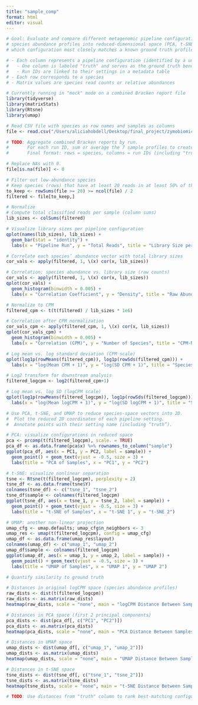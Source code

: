 ```yaml
---
title: "sample_comp"
format: html
editor: visual
---
```


```r

# Goal: Evaluate and compare different metagenomic pipeline configurations by projecting their 
# species abundance profiles into reduced-dimensional space (PCA, t-SNE, UMAP), and identifying
# which configuration most closely matches a known ground truth profile.

# - Each column represents a pipeline configuration (identified by a unique run ID)
#   - One column is labeled "truth" and serves as the ground truth benchmark
#   - Run IDs are linked to their settings in a metadata table
# - Each row corresponds to a species
# - Matrix values are species read counts or relative abundances

# Currently running in "mock" mode on a combined Bracken report file 
library(tidyverse)
library(matrixStats)
library(Rtsne)
library(umap)

# Read CSV file with species as row names and samples as columns
file <- read.csv("/Users/aliciahobdell/Desktop/final_project/zymobiomics_folder/results/runs/run_0705_1620/combined_breports.csv", row.names = 1)

# TODO: Aggregate combined Bracken reports by run.
#       For each run ID, sum or average the 7 sample profiles to create a single vector.
#       Final format: rows = species, columns = run IDs (including "truth").

# Replace NAs with 0.
file[is.na(file)] <- 0

# Filter out low-abundance species
# Keep species (rows) that have at least 20 reads in at least 50% of the samples
to_keep <- rowSums(file >= 20) >= ncol(file) / 2
filtered <- file[to_keep,]

# Normalize
# Compute total classified reads per sample (column sums)
lib_sizes <- colSums(filtered)

# Visualize library sizes per pipeline configuration
qplot(names(lib_sizes), lib_sizes) + 
  geom_bar(stat = "identity") + 
  labs(x = "Pipeline Run", y = "Total Reads", title = "Library Size per Configuration")

# Correlate each species’ abundance vector with total library sizes
cor_vals <- apply(filtered, 1, \(x) cor(x, lib_sizes))

# Correlation: species abundance vs. library size (raw counts)
cor_vals <- apply(filtered, 1, \(x) cor(x, lib_sizes))
qplot(cor_vals) + 
  geom_histogram(binwidth = 0.005) + 
  labs(x = "Correlation Coefficient", y = "Density", title = "Raw Abundance vs. Library Size")

# Normalize to CPM
filtered_cpm <- t(t(filtered) / lib_sizes * 1e6)

# Correlation after CPM normalization
cor_vals_cpm <- apply(filtered_cpm, 1, \(x) cor(x, lib_sizes))
qplot(cor_vals_cpm) +
  geom_histogram(binwidth = 0.005) +
  labs(x = "Correlation (CPM)", y = "Number of Species", title = "CPM-Normalized Correlation")

# Log mean vs. log standard deviation (CPM scale)
qplot(log1p(rowMeans(filtered_cpm)), log1p(rowSds(filtered_cpm))) + 
  labs(x = "log(Mean CPM + 1)", y = "log(SD CPM + 1)", title = "Species Variability (CPM)")

# Log2 transform for downstream analysis
filtered_logcpm <- log2(filtered_cpm+1)

# Log mean vs. log SD (logCPM scale)
qplot(log1p(rowMeans(filtered_logcpm)), log1p(rowSds(filtered_logcpm))) +
  labs(x = "log(Mean logCPM + 1)", y = "log(SD logCPM + 1)", title = "Species Variability (logCPM)")

# Use PCA, t-SNE, and UMAP to reduce species-space vectors into 2D.
#  Plot the reduced 2D coordinates of each pipeline setting.
#  Annotate points with their setting name (including “truth”).

# PCA: visualize configurations in reduced space
pca <- prcomp(t(filtered_logcpm), scale. = TRUE)
pca_df <- as.data.frame(pca$x) %>% rownames_to_column("sample")
ggplot(pca_df, aes(x = PC1, y = PC2, label = sample)) +
  geom_point() + geom_text(vjust = -0.5, size = 3) +
  labs(title = "PCA of Samples", x = "PC1", y = "PC2")

# t-SNE: visualize nonlinear separation
tsne <- Rtsne(t(filtered_logcpm), perplexity = 2)
tsne_df <- as.data.frame(tsne$Y)
colnames(tsne_df) <- c("tsne_1", "tsne_2")
tsne_df$sample <- colnames(filtered_logcpm)
ggplot(tsne_df, aes(x = tsne_1, y = tsne_2, label = sample)) +
  geom_point() + geom_text(vjust = -0.5, size = 3) +
  labs(title = "t-SNE of Samples", x = "t-SNE 1", y = "t-SNE 2")

# UMAP: another non-linear projection
umap_cfg <- umap.defaults; umap_cfg$n_neighbors <- 3
umap_res <- umap(t(filtered_logcpm), config = umap_cfg)
umap_df <- as.data.frame(umap_res$layout)
colnames(umap_df) <- c("umap_1", "umap_2")
umap_df$sample <- colnames(filtered_logcpm)
ggplot(umap_df, aes(x = umap_1, y = umap_2, label = sample)) +
  geom_point() + geom_text(vjust = -0.5, size = 3) +
  labs(title = "UMAP of Samples", x = "UMAP 1", y = "UMAP 2")

# Quantify similarity to ground truth

# Distances in original logCPM space (species abundance profiles)
raw_dists <- dist(t(filtered_logcpm))
raw_dists <- as.matrix(raw_dists)
heatmap(raw_dists, scale = "none", main = "logCPM Distance Between Samples")

# Distances in PCA space (first 2 principal components)
pca_dists <- dist(pca_df[, c("PC1", "PC2")])
pca_dists <- as.matrix(pca_dists)
heatmap(pca_dists, scale = "none", main = "PCA Distance Between Samples")

# Distances in UMAP space
umap_dists <- dist(umap_df[, c("umap_1", "umap_2")])
umap_dists <- as.matrix(umap_dists)
heatmap(umap_dists, scale = "none", main = "UMAP Distance Between Samples")

# Distances in t-SNE space
tsne_dists <- dist(tsne_df[, c("tsne_1", "tsne_2")])
tsne_dists <- as.matrix(tsne_dists)
heatmap(tsne_dists, scale = "none", main = "t-SNE Distance Between Samples")

# TODO: Use distances from "truth" column to rank best-matching configurations
```
